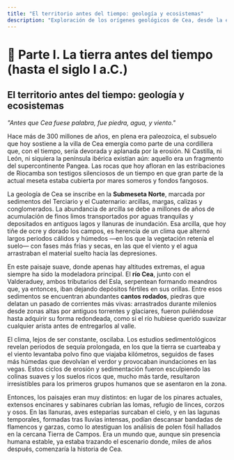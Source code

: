 ```yaml
---
title: "El territorio antes del tiempo: geología y ecosistemas"
description: "Exploración de los orígenes geológicos de Cea, desde la era paleozoica hasta la formación del paisaje que conocemos hoy, incluyendo la geología de la Submeseta Norte y la evolución del río Cea."
---
```


# 📘 Parte I. La tierra antes del tiempo (hasta el siglo I a.C.)

## El territorio antes del tiempo: geología y ecosistemas

*"Antes que Cea fuese palabra, fue piedra, agua, y viento."*

Hace más de 300 millones de años, en plena era paleozoica, el subsuelo que hoy sostiene a la villa de Cea emergía como parte de una cordillera que, con el tiempo, sería devorada y aplanada por la erosión. Ni Castilla, ni León, ni siquiera la península ibérica existían aún: aquello era un fragmento del supercontinente Pangea. Las rocas que hoy afloran en las estribaciones de Riocamba son testigos silenciosos de un tiempo en que gran parte de la actual meseta estaba cubierta por mares someros y fondos fangosos. 

La geología de Cea se inscribe en la **Submeseta Norte**, marcada por sedimentos del Terciario y el Cuaternario: arcillas, margas, calizas y conglomerados. La abundancia de arcilla se debe a millones de años de acumulación de finos limos transportados por aguas tranquilas y depositados en antiguos lagos y llanuras de inundación. Esa arcilla, que hoy tiñe de ocre y dorado los campos, es herencia de un clima que alternó largos periodos cálidos y húmedos —en los que la vegetación retenía el suelo— con fases más frías y secas, en las que el viento y el agua arrastraban el material suelto hacia las depresiones.

En este paisaje suave, donde apenas hay altitudes extremas, el agua siempre ha sido la modeladora principal. El **río Cea**, junto con el Valderaduey, ambos tributarios del Esla, serpentean formando meandros que, ya entonces, iban dejando depósitos fértiles en sus orillas. Entre esos sedimentos se encuentran abundantes **cantos rodados**, piedras que delatan un pasado de corrientes más vivas: arrastrados durante milenios desde zonas altas por antiguos torrentes y glaciares, fueron puliéndose hasta adquirir su forma redondeada, como si el río hubiese querido suavizar cualquier arista antes de entregarlos al valle.

El clima, lejos de ser constante, oscilaba. Los estudios sedimentológicos revelan periodos de sequía prolongada, en los que la tierra se cuarteaba y el viento levantaba polvo fino que viajaba kilómetros, seguidos de fases más húmedas que devolvían el verdor y provocaban inundaciones en las vegas. Estos ciclos de erosión y sedimentación fueron esculpiendo las colinas suaves y los suelos ricos que, mucho más tarde, resultaron irresistibles para los primeros grupos humanos que se asentaron en la zona.

Entonces, los paisajes eran muy distintos: en lugar de los pinares actuales, extensos encinares y sabinares cubrían las lomas, refugio de linces, corzos y osos. En las llanuras, aves esteparias surcaban el cielo, y en las lagunas temporales, formadas tras lluvias intensas, podían descansar bandadas de flamencos y garzas, como lo atestiguan los análisis de polen fósil hallados en la cercana Tierra de Campos. Era un mundo que, aunque sin presencia humana estable, ya estaba trazando el escenario donde, miles de años después, comenzaría la historia de Cea.